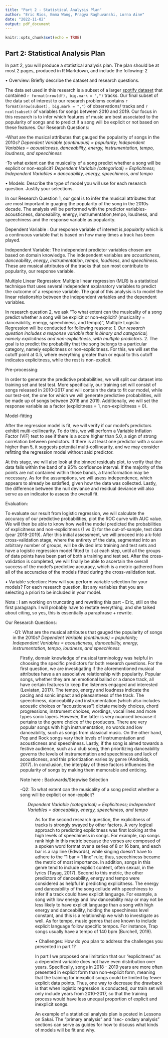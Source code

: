 ```yaml
---
title: "Part 2 - Statistical Analysis Plan"
author: "Eric Rios, Emma Wang, Pragya Raghuvanshi, Lorna Aine"
date: "2022-11-02"
output: pdf_document
---
```


```r
knitr::opts_chunk$set(echo = TRUE)
```

## Part 2: Statistical Analysis Plan

In part 2, you will produce a statistical analysis plan. The plan should be at most 2 pages, produced in R
Markdown, and include the following:
2



• Overview: Briefly describe the dataset and research questions.

The data set used in this research is a subset of a larger [spotify dataset](https://www.kaggle.com/datasets/yamaerenay/spotify-dataset-19212020-600k-tracks) that contained `r format(nrow(df), big.mark = ",")` tracks. Our final subset of the data set of interest to our research problems contains `r format(nrow(subset), big.mark = ",")` of observations/ tracks and `r ncol(subset)` of variables for songs between 2010 and 2019.
Our focus in this research is to infer which features of music are best associated to the popularity of songs and to predict if a song will be explicit or not based on these features. Our Research Questions:

-What are the musical attributes that gauged the popularity of songs in the 2010s? 
*Dependent Variable (continuous) = popularity;*
*Independent Variables = acousticness, danceability, energy, instrumentation, tempo, loudness, and speechiness* 
 
-To what extent can the musicality of a song predict whether a song will be explicit or non-explicit? 
*Dependent Variable (categorical) = Explicitness;*
*Independent Variables = danceability, energy, speechiness, and tempo* 



• Models: Describe the type of model you will use for each research question. Justify your selections.






In our Research Question 1, our goal is to infer the musical attributes that are most important in guaging the popularity of the song in the 2010s decade. The analysis will be performed with the predictor variables- acousticness, danceability, energy, instrumentation,tempo, loudness, and speechiness and the response variable as popularity. 

Dependent Variable : Our response variable of interest is *popularity* which is a continuous variable that is based on how many times a track has been played.

Independent Variable: The independent predictor variables chosen are based on domain knowledge. The independent variables are *acousticness*, *danceability*, *energy*, *instrumentation*, *tempo*, *loudness*, and *speechiness*. These are musical attributes of the tracks that can most contribute to popularity, our response variable. 

Multiple Linear Regression: Multiple linear regression (MLR) is a statistical technique that uses several independent explanatory variables to predict the outcome of a response variable. The goal of this analysis is to model the linear relationship between the independent variables and the dependent variables.







In research question 2, we ask “To what extent can the musicality of a song predict whether a song will be explicit or non-explicit? (musicality = danceability, energy, speechiness, and tempo)“, Multiple Logistic Regression will be conducted for following reasons:
*1. Our research question includes a response variable that is binary and categorical, namely explicitness and non-explicitness, with multiple predictors.
*2. The goal is to predict the probability that the song belongs to a particular category, namely explicitness or non-explicitness. For this, we will set the cutoff point at 0.5, where everything greater than or equal to this cutoff indicates explicitness, while the rest is non-explicit.

Pre-processing: 

In order to generate the predictive probabilities, we will split our dataset into training set and test test. More specifically, our training set will consist of songs released in 2010-2017 and will contain the data to fit our model, while our test-set, the one for which we will generate predictive probabilities, will be made up of songs between 2018 and 2019. Additionally, we will set the response variable as a factor (explicitness = 1, non-explicitness = 0).


Model-fitting

After the regression model is fit, we will verify if our model's predictors exhibit multi-collinearity. To do this, we will perform a Variable Inflation Factor (VIF) test to see if there is a score higher than 5.0, a sign of strong correlation between predictors. If there is at least one predictor with a score higher than 5, it suggests potential multi-collinearity, and we may consider refitting the regression model without said predictor.

At this stage, we will also look at the binned residuals plot, to verify that the data falls within the band of a 95% confidence interval. If the majority of the points are not contained within those bands, a transformation may be necessary. As for the assumptions, we will asess independence, which appears to already be satisfied, given how the data was collected. Lastly, the difference between the null deviance and residual deviance will also serve as an indicator to assess the overall fit.


Evaluation:

To evaluate our result from logistic regression, we will calculate the accuracy of our predictive probabilities, plot the ROC curve with AUC value. We will then be able to know how well the model predicted the probabilities of explicitness and non-explicitness (1 vs 0) for the out-of-sample, test data (year 2018-2019). After this initial assessment, we will proceed into a k-fold cross-validation stage, where the entirety of the data, segmented into an arbitrary number of groups, will be divided into training and test sets and have a logistic regression model fitted to it at each step, until all the groups of data points have been part of both a training and test set. After the cross-validation is completed, we will finally be able to ascertain the overall success of the model's predictive accuracy, which is a metric gathered from all of the accuracies of the models fitted during the cross-validation test. 



• Variable selection: How will you perform variable selection for your models? For each research question, list any variables that you are selecting a priori to be included in your model.

Note : I am working on truncating and rewriting this part - Eric, still on the first paragraph. I will probably have to restate everything, and she talked about citing, so yes, this is essentially a paraphrase + rewrite.

Our Research Questions:
<ul>
-Q1: What are the musical attributes that gauged the popularity of songs in the 2010s? 
*Dependent Variable (continuous) = popularity;*
*Independent Variables = acousticness, danceability, energy, instrumentation, tempo, loudness, and speechiness* 
 <ul>

Firstly, domain knowledge of musical terminology was helpful in choosing the specific predictors for both research questions. For the first question, we are investigating if the aforementioned musical attributes have a an associative relationship with popularity. Popular songs, whether they are an emotional ballad or a dance track, all have certain features to keep the listeners engaged and interested (Leviatan, 2017). The tempo, energy and loudness indicate the pacing and sonic impact and pleasantness of the track. The speechiness, danceability and instrumentation (which also includes acoustic choices or "acousticness") dictate melody choices, chord progressions, instrument choices, wordings, vocal lines and more types sonic layers. However, the latter is very nuanced because it pertains to the genre choice of the producers. There are very popular songs with high instrumentation, no words and low danceability, such as songs from classical music. On the other hand, Pop and Rock songs vary their levels of instrumentation and acousticness and speechiness. Lastly, if the song is aimed towards a festive audience, such as a club song, then prioritizing danceability governs the levels of instrumentation and speechiness and lack of acousticness, and this prioritization varies by genre (Androids, 2017). In conclusion, the interplay of these factors influences the popularity of songs by making them memorable and enticing. 

Note here : Backwards/Stepwise Selection

-Q2: To what extent can the musicality of a song predict whether a song will be explicit or non-explicit? 
<ul>
*Dependent Variable (categorical) = Explicitness;*
*Independent Variables = danceability, energy, speechiness, and tempo* 
<ul>

As for the second research question, the explicitness of tracks is strongly swayed by other factors. A very logical approach to predicting explicitness was first looking at the high levels of speechiness in songs. For example, rap songs rank high in this metric because the verses are composed of a spoken word format over a series of 8 or 16 bars, and each bar is a rap line (Edwords), while singing doesn't have to adhere to the "1 bar = 1 line" rule; thus, speechiness became the metric of most importance. In addition, songs in this genre tend to include explicit content, often sexual, in the lyrics (Tayag, 2017). Second to this metric, the other predictors of danceability, energy and tempo were considered as helpful in predicting explicitness. The energy and danceability of the song collude with speechiness to infer if a track could have explicit language. For example, a song with low energy and low danceability may or may not be less likely to have explicit language than a song with high energy and danceability, holding the speechiness level constant, and this is a relationship we wish to investigate as well. As for tempo, music genres that are known to include explicit language follow specific tempos. For instance, Trap songs usually have a tempo of 140 bpm (Burchell, 2019).



• Challenges: How do you plan to address the challenges you presented in part 1?

In part I we proposed one limitation that our “explicitness" as a dependent variable does not have even distribution over years. Specifically, songs in 2018 - 2019 years are more often presented in explicit form than non-explicit form, meaning that the training for inexplicit songs could be limited by fewer explicit data points. Thus, one way to decrease the drawback is that when logistic regression is conducted, our train set will only include years from 2010-2017, so that the training process would have less unequal proportion of explicit and inexplicit songs. 

An example of a statistical analysis plan is posted in Lessons on Sakai. The “primary analysis” and “sec-
ondary analysis” sections can serve as guides for how to discuss what kinds of models will be fit and why.